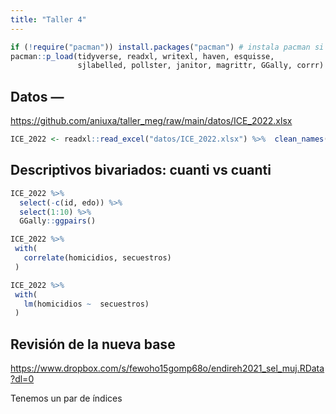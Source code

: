 ```yaml
---
title: "Taller 4"
---
```


```r
if (!require("pacman")) install.packages("pacman") # instala pacman si se requiere
pacman::p_load(tidyverse, readxl, writexl, haven, esquisse, 
               sjlabelled, pollster, janitor, magrittr, GGally, corrr) #carga los paquetes listados

```

## Datos ---

<https://github.com/aniuxa/taller_meg/raw/main/datos/ICE_2022.xlsx>

```r
ICE_2022 <- readxl::read_excel("datos/ICE_2022.xlsx") %>%  clean_names()

```

## Descriptivos bivariados: cuanti vs cuanti

```r

ICE_2022 %>%
  select(-c(id, edo)) %>%
  select(1:10) %>% 
  GGally::ggpairs()
```

```r

ICE_2022 %>%
 with(
   correlate(homicidios, secuestros)
 )

```

```r

ICE_2022 %>%
 with(
   lm(homicidios ~  secuestros)
 )

```

## Revisión de la nueva base

<https://www.dropbox.com/s/fewoho15gomp68o/endireh2021_sel_muj.RData?dl=0>

Tenemos un par de índices
